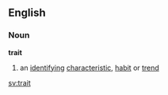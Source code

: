 ==English==
===Noun===
'''trait'''
#an [[identify]]ing [[characteristic]], [[habit]] or [[trend]]

[[sv:trait]]